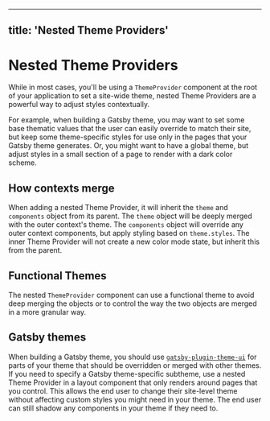 
---
title: 'Nested Theme Providers'
---

# Nested Theme Providers

While in most cases, you'll be using a `ThemeProvider` component at the root of your application to set a site-wide theme,
nested Theme Providers are a powerful way to adjust styles contextually.

For example, when building a Gatsby theme, you may want to set some base thematic values
that the user can easily override to match their site,
but keep some theme-specific styles for use only in the pages that your Gatsby theme generates.
Or, you might want to have a global theme, but adjust styles in a small section of a page to render with a dark color scheme.

## How contexts merge

When adding a nested Theme Provider, it will inherit the `theme` and `components` object from its parent.
The `theme` object will be deeply merged with the outer context's theme.
The `components` object will override any outer context components, but apply styling based on `theme.styles`.
The inner Theme Provider will not create a new color mode state, but inherit this from the parent.

## Functional Themes

The nested `ThemeProvider` component can use a functional theme to avoid deep merging the objects or to control the way the two objects are merged in a more granular way.

## Gatsby themes

When building a Gatsby theme, you should use [`gatsby-plugin-theme-ui`](/packages/gatsby-plugin) for parts of your theme that should be overridden or merged with other themes.
If you need to specify a Gatsby theme-specific subtheme, use a nested Theme Provider in a layout component that only renders around pages that you control.
This allows the end user to change their site-level theme without affecting custom styles you might need in your theme.
The end user can still shadow any components in your theme if they need to.